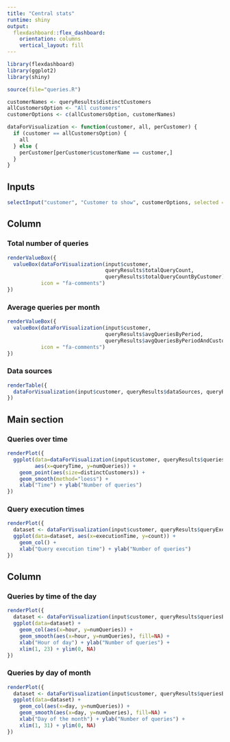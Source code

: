 ```yaml
---
title: "Central stats"
runtime: shiny
output: 
  flexdashboard::flex_dashboard:
    orientation: columns
    vertical_layout: fill
---
```


```r
library(flexdashboard)
library(ggplot2)
library(shiny)

source(file="queries.R")

customerNames <- queryResults$distinctCustomers
allCustomersOption <- "All customers"
customerOptions <- c(allCustomersOption, customerNames)

dataForVisualization <- function(customer, all, perCustomer) {
  if (customer == allCustomersOption) {
    all
  } else {
    perCustomer[perCustomer$customerName == customer,]
  }
}
```

Inputs {.sidebar data-width=200}
-----------------------------------------------------------------------

```r
selectInput("customer", "Customer to show", customerOptions, selected = allCustomersOption, multiple = FALSE)
```


Column {data-width=300}
-------------------------------------

### Total number of queries
```r
renderValueBox({
  valueBox(dataForVisualization(input$customer, 
                                queryResults$totalQueryCount, 
                                queryResults$totalQueryCountByCustomer)[, "numQueries"], 
           icon = "fa-comments")
})
```

### Average queries per month
```r
renderValueBox({
  valueBox(dataForVisualization(input$customer, 
                                queryResults$avgQueriesByPeriod, 
                                queryResults$avgQueriesByPeriodAndCustomer)[, "avg"], 
           icon = "fa-comments")
})
```

### Data sources
```r
renderTable({
  dataForVisualization(input$customer, queryResults$dataSources, queryResults$dataSourcesByCustomer)
})
```

Main section
-----------------------------------------------------------------------

### Queries over time

```r
renderPlot({
  ggplot(data=dataForVisualization(input$customer, queryResults$queriesByDay, queryResults$queriesByDayAndCustomer),
         aes(x=queryTime, y=numQueries)) +
    geom_point(aes(size=distinctCustomers)) +
    geom_smooth(method="loess") +
    xlab("Time") + ylab("Number of queries")
})
```

### Query execution times

```r
renderPlot({
  dataset <- dataForVisualization(input$customer, queryResults$queryExecutionTimes, queryResults$queryExecutionTimesByCustomer)
  ggplot(data=dataset, aes(x=executionTime, y=count)) +
    geom_col() + 
    xlab("Query execution time") + ylab("Number of queries")
})
```

Column
-------------------------------------

### Queries by time of the day

```r
renderPlot({
  dataset <- dataForVisualization(input$customer, queryResults$queriesByTimeOfDay, queryResults$queriesByTimeOfDayAndCustomer)
  ggplot(data=dataset) +
    geom_col(aes(x=hour, y=numQueries)) + 
    geom_smooth(aes(x=hour, y=numQueries), fill=NA) +
    xlab("Hour of day") + ylab("Number of queries") +
    xlim(1, 23) + ylim(0, NA)
})
```

### Queries by day of month

```r
renderPlot({
  dataset <- dataForVisualization(input$customer, queryResults$queriesByDayOfMonth, queryResults$queriesByDayOfMonthAndCustomer)
  ggplot(data=dataset) +
    geom_col(aes(x=day, y=numQueries)) +
    geom_smooth(aes(x=day, y=numQueries), fill=NA) +    
    xlab("Day of the month") + ylab("Number of queries") +
    xlim(1, 31) + ylim(0, NA)
})
```